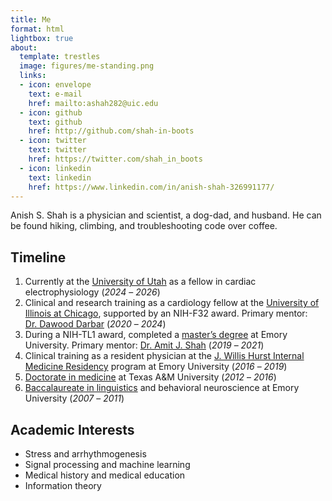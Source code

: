 ```yaml
---
title: Me
format: html
lightbox: true
about:
  template: trestles
  image: figures/me-standing.png
  links:
  - icon: envelope
    text: e-mail
    href: mailto:ashah282@uic.edu
  - icon: github
    text: github
    href: http://github.com/shah-in-boots
  - icon: twitter
    text: twitter
    href: https://twitter.com/shah_in_boots
  - icon: linkedin
    text: linkedin
    href: https://www.linkedin.com/in/anish-shah-326991177/
---
```


Anish S. Shah is a physician and scientist, a dog-dad, and husband. He can be found hiking, climbing, and troubleshooting code over coffee.

## Timeline

1. Currently at the [University of Utah](https://medicine.utah.edu/internal-medicine/cardiovascular-medicine) as a fellow in cardiac electrophysiology (*2024* -- *2026*)
1. Clinical and research training as a cardiology fellow at the [University of Illinois at Chicago](https://chicago.medicine.uic.edu/departments/academic-departments/medicine/cardiology/education/fellowship-program/), supported by an NIH-F32 award. Primary mentor: [Dr. Dawood Darbar](https://chicago.medicine.uic.edu/medicine/profiles/darbar-dawood/) (*2020* -- *2024*)
1. During a NIH-TL1 award, completed a [master's degree](https://med.emory.edu/departments/biomedical-informatics/education/masters.html) at Emory University. Primary mentor: [Dr. Amit J. Shah](https://med.emory.edu/directory/profile/?u=AJSHAH3) (*2019* -- *2021*)
1. Clinical training as a resident physician at the [J. Willis Hurst Internal Medicine Residency](https://med.emory.edu/departments/medicine/education/residency-program/index.html) program at Emory University (*2016* -- *2019*)
1. [Doctorate in medicine](https://medicine.tamu.edu) at Texas A&M University (*2012* -- *2016*)
1. [Baccalaureate in linguistics](http://linguistics.emory.edu/home/) and behavioral neuroscience at Emory University (*2007* -- *2011*)

## Academic Interests

- Stress and arrhythmogenesis
- Signal processing and machine learning
- Medical history and medical education
- Information theory
